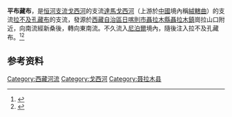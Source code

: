 '''平布藏布'''，是[[恒河|恒河]][[支流|支流]][[戈西河|戈西河]]的支流[[達馬戈西河|達馬戈西河]]（上游於[[中國|中國]]境內稱[[絨轄曲|絨轄曲]]）的支流[[拉不及孔藏布|拉不及孔藏布]]的支流，發源於[[西藏自治區|西藏自治區]][[日喀則市|日喀則市]][[聶拉木縣|聶拉木縣]][[聶拉木鎮|聶拉木鎮]]崗拉山口附近，向南流經新桑後，轉向東南流。不久流入[[尼泊爾|尼泊爾]]境內，隨後注入拉不及孔藏布。<ref>{{Cite web |url=http://map.ps123.net/china/UploadFile/201409/2014092306433525.jpg |title=定日縣地圖 |accessdate=2015-02-18 |archive-date=2015-02-15 |archive-url=https://web.archive.org/web/20150215043945/http://map.ps123.net/china/UploadFile/201409/2014092306433525.jpg |dead-url=no }}</ref><ref>{{Cite web |url=http://www.mfa.gov.cn/chn//pds/ziliao/tytj/t372309.htm |title=《中华人民共和国和尼泊尔王国边界条约》，中华人民共和国外交部 |accessdate=2015-02-18 |archive-date=2014-05-14 |archive-url=https://web.archive.org/web/20140514171104/http://www.mfa.gov.cn/chn//pds/ziliao/tytj/t372309.htm |dead-url=no }}</ref>

==参考资料==
{{reflist}}

{{西南边境诸河}}

[[Category:西藏河流|Category:西藏河流]]
[[Category:戈西河|Category:戈西河]]
[[Category:聂拉木县|Category:聂拉木县]]